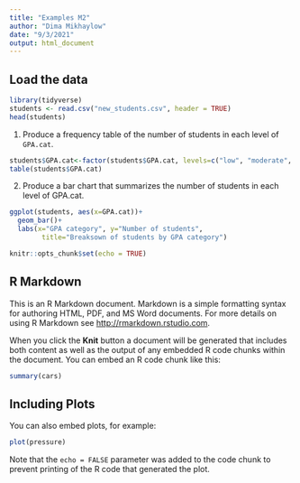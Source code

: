 ```yaml
---
title: "Examples M2"
author: "Dima Mikhaylow"
date: "9/3/2021"
output: html_document
---
```


## Load the data
```r
library(tidyverse)
students <- read.csv("new_students.csv", header = TRUE)
head(students)
```
1. Produce a frequency table of the number of students in each level of `GPA.cat`.
```r
students$GPA.cat<-factor(students$GPA.cat, levels=c("low", "moderate", "high"))
table(students$GPA.cat)
```

2. Produce a bar chart that summarizes the number of students in each level of GPA.cat.
```r
ggplot(students, aes(x=GPA.cat))+
  geom_bar()+
  labs(x="GPA category", y="Number of students",
        title="Breaksown of students by GPA category")
```



```r
knitr::opts_chunk$set(echo = TRUE)
```

## R Markdown

This is an R Markdown document. Markdown is a simple formatting syntax for authoring HTML, PDF, and MS Word documents. For more details on using R Markdown see <http://rmarkdown.rstudio.com>.

When you click the **Knit** button a document will be generated that includes both content as well as the output of any embedded R code chunks within the document. You can embed an R code chunk like this:

```r
summary(cars)
```

## Including Plots

You can also embed plots, for example:

```r
plot(pressure)
```

Note that the `echo = FALSE` parameter was added to the code chunk to prevent printing of the R code that generated the plot.
